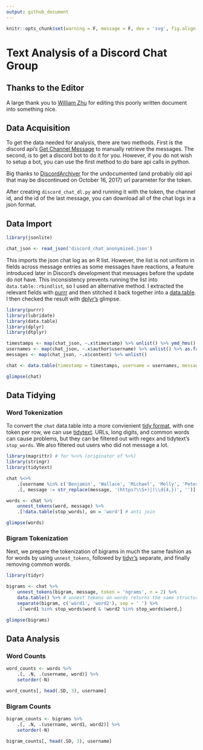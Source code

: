 ```yaml
---
output: github_document
---
```


```r
knitr::opts_chunk$set(warning = F, message = F, dev = 'svg', fig.align = 'center')
```
# Text Analysis of a Discord Chat Group

## Thanks to the Editor
A large thank you to [William Zhu](https://github.com/ZhuWilliam) for editing this poorly
written document into something nice.

## Data Acquisition
To get the data needed for analysis, there are two methods. First is the discord api's
[Get Channel Message](https://discordapp.com/developers/docs/resources/channel#get-channel-messages)
to manually retrieve the messages. The second, is to get a discord bot to do it for you.
However, if you do not wish to setup a bot, you can use the first method to do bare api calls in python.

Big thanks to
[DiscordArchiver](https://github.com/Jiiks/DiscordArchiver/blob/master/DiscordArchiver/Program.cs#L15)
for the undocumented (and probably old api that may be discontinued on October 16, 2017) url parameter for the token.

After creating `discord_chat_dl.py` and running it with the token, the channel id, and the id of the last message,
you can download all of the chat logs in a json format.

## Data Import
```r
library(jsonlite)

chat_json <- read_json('discord_chat_anonymized.json')
```
This imports the json chat log as an R list.
However, the list is not uniform in fields across message entries as some messages have reactions,
a feature introduced later in Discord's development that messages before the update do not have.
This inconsistency prevents running the list into `data.table::rbindlist`, so I used an alternative method.
I extracted the relevant fields with
[purrr](https://cran.r-project.org/web/packages/purrr/vignettes/other-langs.html) and then stitched it back together into a
[data.table](https://cran.r-project.org/web/packages/data.table/vignettes/datatable-intro.html).
I then checked the result with [dplyr's](https://cran.r-project.org/web/packages/dplyr/vignettes/dplyr.html) glimpse.

```r
library(purrr)
library(lubridate)
library(data.table)
library(dplyr)
library(dtplyr)

timestamps <- map(chat_json, ~.x$timestamp) %>% unlist() %>% ymd_hms()
usernames <- map(chat_json, ~.x$author$username) %>% unlist() %>% as.factor()
messages <- map(chat_json, ~.x$content) %>% unlist()

chat <- data.table(timestamp = timestamps, username = usernames, message = messages)

glimpse(chat)
```
## Data Tidying

### Word Tokenization

To convert the `chat` data.table into a more convienient
[tidy format](http://tidytextmining.com/tidytext.html), with one token per row,
we can use [tidytext](https://cran.r-project.org/web/packages/tidytext/vignettes/tidytext.html).
URLs, long digits, and common words can cause problems, but they can be filtered out
with regex and tidytext's `stop_words`. We also filtered out users who did not message a lot.

```r
library(magrittr) # for %<>% (originator of %>%)
library(stringr)
library(tidytext)

chat %<>%
	.[username %in% c('Benjamin', 'Wallace', 'Michael', 'Molly', 'Peter')] %>%
	.[, message := str_replace(message, '(https?\\S+)|(\\d{4,})', '')]

words <- chat %>%
	unnest_tokens(word, message) %>%
	.[!data.table(stop_words), on = 'word'] # anti join

glimpse(words)
```

### Bigram Tokenization

Next, we prepare the tokenization of bigrams in much the same fashion as for words by using `unnest_tokens`, followed by
[tidyr's](https://cran.r-project.org/web/packages/tidyr/vignettes/tidy-data.html)
separate, and finally removing common words.

```r
library(tidyr)

bigrams <- chat %>%
	unnest_tokens(bigram, message, token = 'ngrams', n = 2) %>%
	data.table() %>% # unnest tokens on words returns the same structure but on bigrams it returns a tibble
	separate(bigram, c('word1', 'word2'), sep = ' ') %>%
	.[!word1 %in% stop_words$word & !word2 %in% stop_words$word,]

glimpse(bigrams)
```
## Data Analysis

### Word Counts

```r
word_counts <- words %>%
	.[, .N, .(username, word)] %>%
	setorder(-N)

word_counts[, head(.SD, 3), username]
```

### Bigram Counts

```r
bigram_counts <- bigrams %>%
	.[, .N, .(username, word1, word2)] %>%
	setorder(-N)

bigram_counts[, head(.SD, 3), username]
```
